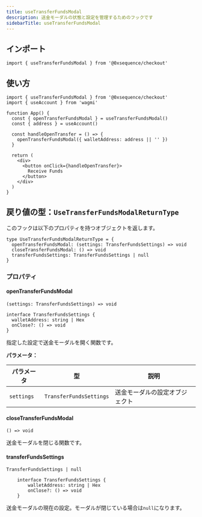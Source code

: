 ```yaml
---
title: useTransferFundsModal
description: 送金モーダルの状態と設定を管理するためのフックです
sidebarTitle: useTransferFundsModal
---
```


## インポート

```tsx
import { useTransferFundsModal } from '@0xsequence/checkout'
```

## 使い方

```tsx
import { useTransferFundsModal } from '@0xsequence/checkout'
import { useAccount } from 'wagmi'

function App() {
  const { openTransferFundsModal } = useTransferFundsModal()
  const { address } = useAccount()
  
  const handleOpenTransfer = () => {
    openTransferFundsModal({ walletAddress: address || '' })
  }
  
  return (
    <div>
      <button onClick={handleOpenTransfer}>
        Receive Funds
      </button>
    </div>
  )
}
```

## 戻り値の型：`UseTransferFundsModalReturnType`
このフックは以下のプロパティを持つオブジェクトを返します。

```tsx
type UseTransferFundsModalReturnType = {
  openTransferFundsModal: (settings: TransferFundsSettings) => void
  closeTransferFundsModal: () => void
  transferFundsSettings: TransferFundsSettings | null
}
```

### プロパティ

#### openTransferFundsModal
`(settings: TransferFundsSettings) => void`

```tsx
interface TransferFundsSettings {
  walletAddress: string | Hex
  onClose?: () => void
}
```

指定した設定で送金モーダルを開く関数です。

**パラメータ：**

| パラメータ      | 型                       | 説明              |
| ---------- | ----------------------- | --------------- |
| `settings` | `TransferFundsSettings` | 送金モーダルの設定オブジェクト |

#### closeTransferFundsModal
`() => void`

送金モーダルを閉じる関数です。

#### transferFundsSettings
`TransferFundsSettings | null`

```tsx
    interface TransferFundsSettings {
        walletAddress: string | Hex
        onClose?: () => void
    }
```

送金モーダルの現在の設定。モーダルが閉じている場合は`null`になります。